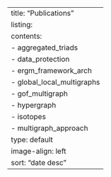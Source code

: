 ---
title: "Publications"
listing:
  contents: 
    - aggregated_triads
    - data_protection
    - ergm_framework_arch
    - global_local_multigraphs
    - gof_multigraph
    - hypergraph
    - isotopes
    - multigraph_approach
  type: default
  image-align: left
  sort: "date desc"
---
